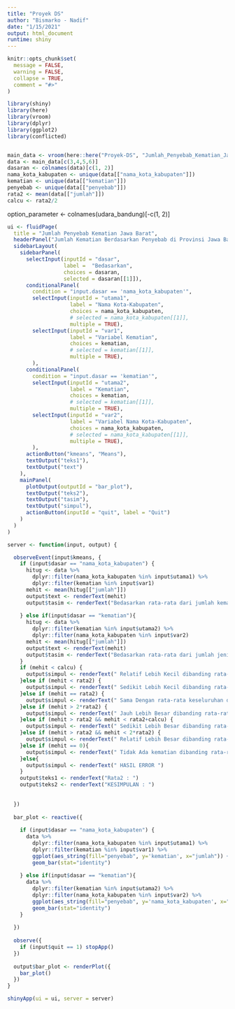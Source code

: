 ---
title: "Proyek DS"
author: "Bismarko - Nadif"
date: "1/15/2021"
output: html_document
runtime: shiny
---

```{r, include = FALSE}
knitr::opts_chunk$set(
  message = FALSE, 
  warning = FALSE,
  collapse = TRUE,
  comment = "#>"
)

```


```{r global}
library(shiny)
library(here)
library(vroom)
library(dplyr)
library(ggplot2)
library(conflicted)


main_data <- vroom(here::here("Proyek-DS", "Jumlah_Penyebab_Kematian_Jawa_Barat.csv"))
data <- main_data[c(3,4,5,6)]
dasaran <- colnames(data)[c(1, 2)]
nama_kota_kabupaten <- unique(data[["nama_kota_kabupaten"]])
kematian <- unique(data[["kematian"]])
penyebab <- unique(data[["penyebab"]])
rata2 <- mean(data[["jumlah"]])
calcu <- rata2/2
```

option_parameter <- colnames(udara_bandung)[-c(1, 2)]

```{r ui}
ui <- fluidPage(
  title = "Jumlah Penyebab Kematian Jawa Barat",
  headerPanel("Jumlah Kematian Berdasarkan Penyebab di Provinsi Jawa Barat Tahun 2018"),
  sidebarLayout(
    sidebarPanel(
      selectInput(inputId = "dasar",
                  label =  "Bedasarkan",
                  choices = dasaran, 
                  selected = dasaran[[1]]),
      conditionalPanel(
        condition = "input.dasar == 'nama_kota_kabupaten'",
        selectInput(inputId = "utama1", 
                    label = "Nama Kota-Kabupaten", 
                    choices = nama_kota_kabupaten,
                    # selected = nama_kota_kabupaten[[1]],
                    multiple = TRUE),
        selectInput(inputId = "var1", 
                    label = "Variabel Kematian", 
                    choices = kematian,
                    # selected = kematian[[1]],
                    multiple = TRUE),
        ),
      conditionalPanel(
        condition = "input.dasar == 'kematian'",
        selectInput(inputId = "utama2", 
                    label = "Kematian", 
                    choices = kematian,
                    # selected = kematian[[1]],
                    multiple = TRUE),
        selectInput(inputId = "var2", 
                    label = "Variabel Nama Kota-Kabupaten", 
                    choices = nama_kota_kabupaten,
                    # selected = nama_kota_kabupaten[[1]],
                    multiple = TRUE),
        ),
      actionButton("kmeans", "Means"),
      textOutput("teks1"),
      textOutput("text")
    ),
    mainPanel(
      plotOutput(outputId = "bar_plot"),
      textOutput("teks2"),
      textOutput("tasim"),
      textOutput("simpul"),
      actionButton(inputId = "quit", label = "Quit")
    )
  )
)
```


```{r server}
server <- function(input, output) {

  observeEvent(input$kmeans, {
    if (input$dasar == "nama_kota_kabupaten") {
      hitug <- data %>% 
        dplyr::filter(nama_kota_kabupaten %in% input$utama1) %>%
        dplyr::filter(kematian %in% input$var1)
      mehit <- mean(hitug[["jumlah"]])
      output$text <- renderText(mehit)
      output$tasim <- renderText("Bedasarkan rata-rata dari jumlah kematian kota-kabupaten yang dipilih dan dibandingkan dengan rata-rata keseluruhan yang ada di jawa barat pada kota-kabupaten yang dipilih")
      
    } else if(input$dasar == "kematian"){
      hitug <- data %>% 
        dplyr::filter(kematian %in% input$utama2) %>%
        dplyr::filter(nama_kota_kabupaten %in% input$var2)
      mehit <- mean(hitug[["jumlah"]])
      output$text <- renderText(mehit)
      output$tasim <- renderText("Bedasarkan rata-rata dari jumlah jenis kematian yang dipilih dan dibandingkan dengan rata-rata keseluruhan yang ada di jawa barat pada jenis kematian yang dipilih")
    }
    if (mehit < calcu) {
      output$simpul <- renderText(" Relatif Lebih Kecil dibanding rata-rata keseluruhan di jawa barat")
    }else if (mehit < rata2) {
      output$simpul <- renderText(" Sedikit Lebih Kecil dibanding rata-rata keseluruhan di jawa barat")
    }else if (mehit == rata2) {
      output$simpul <- renderText(" Sama Dengan rata-rata keseluruhan di jawa barat")
    }else if (mehit > 2*rata2) {
      output$simpul <- renderText(" Jauh Lebih Besar dibanding rata-rata keseluruhan di jawa barat")
    }else if (mehit > rata2 && mehit < rata2+calcu) {
      output$simpul <- renderText(" Sedikit Lebih Besar dibanding rata-rata keseluruhan di jawa barat")
    }else if (mehit > rata2 && mehit < 2*rata2) {
      output$simpul <- renderText(" Relatif Lebih Besar dibanding rata-rata keseluruhan di jawa barat")
    }else if (mehit == 0){
      output$simpul <- renderText(" Tidak Ada kematian dibanding rata-rata keseluruhan di jawa barat")
    }else{
      output$simpul <- renderText(" HASIL ERROR ")
    }
    output$teks1 <- renderText("Rata2 : ")
    output$teks2 <- renderText("KESIMPULAN : ")
      
    
  })
  
  bar_plot <- reactive({
    
    if (input$dasar == "nama_kota_kabupaten") {
      data %>% 
        dplyr::filter(nama_kota_kabupaten %in% input$utama1) %>%
        dplyr::filter(kematian %in% input$var1) %>%
        ggplot(aes_string(fill="penyebab", y='kematian', x="jumlah")) +
        geom_bar(stat="identity")
      
    } else if(input$dasar == "kematian"){
      data %>% 
        dplyr::filter(kematian %in% input$utama2) %>%
        dplyr::filter(nama_kota_kabupaten %in% input$var2) %>%
        ggplot(aes_string(fill="penyebab", y='nama_kota_kabupaten', x="jumlah")) +
        geom_bar(stat="identity")
    }
    
  })
  
  observe({
    if (input$quit == 1) stopApp()
  })
  
  output$bar_plot <- renderPlot({ 
    bar_plot()
  })
}
```


```{r run-app}
shinyApp(ui = ui, server = server)
```

 